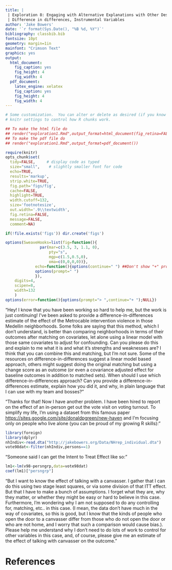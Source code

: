 ```yaml
---
title: |
 | Exploration 8: Engaging with Alternative Explanations with Other Design Strategies: 
 | Difference in differences, Instrumental Variables
author: 'Jake Bowers'
date: '`r format(Sys.Date(), "%B %d, %Y")`'
bibliography: classbib.bib
fontsize: 10pt
geometry: margin=1in
mainfont: "Crimson Text"
graphics: yes
output:
  html_document:
    fig_caption: yes
    fig_height: 4
    fig_width: 4
  pdf_document:
    latex_engine: xelatex
    fig_caption: yes
    fig_height: 4
    fig_width: 4
---
```


<!-- Make this document using library(rmarkdown); render("exploration1.Rmd") -->
\input{mytexsymbols}


```r
# Some customization.  You can alter or delete as desired (if you know what you are doing).
# knitr settings to control how R chunks work.

## To make the html file do
## render("exploration1.Rmd",output_format=html_document(fig_retina=FALSE))
## To make the pdf file do
## render("exploration1.Rmd",output_format=pdf_document())

require(knitr)
opts_chunk$set(
  tidy=FALSE,     # display code as typed
  size="small",    # slightly smaller font for code
  echo=TRUE,
  results='markup',
  strip.white=TRUE,
  fig.path='figs/fig',
  cache=FALSE,
  highlight=TRUE,
  width.cutoff=132,
  size='footnotesize',
  out.width='.9\\textwidth',
  fig.retina=FALSE,
  message=FALSE,
  comment=NA)

if(!file.exists('figs')) dir.create('figs')

options(SweaveHooks=list(fig=function(){
			   par(mar=c(3.5, 3, 1.1, 0),
			       pty="s",
			       mgp=c(1.5,0.5,0),
			       oma=c(0,0,0,0))},
			 echo=function(){options(continue=" ") ##Don't show "+" prompts,
			 options(prompt=" ")
			 }),
	digits=4,
	scipen=8,
	width=132
	)
options(error=function(){options(prompt="> ",continue="+ ");NULL})
```

"Hey! I know that you have been working so hard  to help me, but the work is
just continuing! I've been asked to provide a difference-in-differences
estimate of the effect of the Metrocable intervention violence in those
Medellin neighborhoods. Some folks are saying that this method, which I don't
understand, is better than comparing neighborhoods in terms of their outcomes
after matching on covariates, let alone using a linear model with those same
covariates to adjust for confounding. Can you please do this and explain to me
what it is and what it's strengths and weaknesses are? I think that you can
combine this and matching, but I'm not sure. Some of the resources on
difference-in-differences suggest a linear model based approach, others might
suggest doing the original matching but using a change score as an outcome (or
even a covariance adjusted effect for baseline outcomes in addition to matched
sets). When should I use which difference-in-differences approach? Can you
provide a difference-in-differences estimate, explain how you did it, and why,
in plain language that I can use with my team and bosses?"


"Thanks for that! Now I have another problem. I have been hired to report on
the effect of an in-person get out the vote visit on voting turnout. To
simplify my life, I'm using a dataset from this famous paper
<https://sites.google.com/site/donaldpgreen/new-haven> and I'm focusing only on
people who live alone (you can be proud of my growing R skills):"


```r
library(foreign)
library(dplyr)
nhIndiv<-read.dta("http://jakebowers.org/Data/NHrep_individual.dta")
vote98dat<-filter(nhIndiv,persons==1)
```

"Someone said I can get the Intent to Treat Effect like so:"

```r
lm1<-lm(v98~persngrp,data=vote98dat)
coef(lm1)["persngrp"]
```

"But I want to know the effect of talking with a canvasser. I gather that I can
do this using two stage least squares, or via some division of that ITT effect.
But that I have to make a bunch of assumptions. I forget what they are, why
they matter, or whether they might be easy or hard to believe in this case.
Furthermore, I'm wondering why I am not supposed to do any controlling for,
matching, etc.. in this case. (I mean, the data don't have much in the way of
covariates, so this is good, but I know that the kinds of people who open the
door to a canvasser differ from those who do not open the door or who are not
home, and I worry that such a comparison would cause bias.). Please help me
understand why I don't need to do lots of work to control for other variables
in this case, and, of course, please give me an estimate of the effect of
talking with  canvasser on the outcome."


# References

